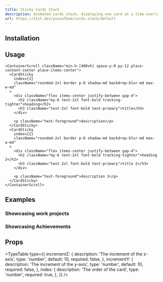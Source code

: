 ```yaml
---
title: Sticky Cards Stack
description: Animated cards stack, displaying one card at a time overlaping the previous card.
url: https://21st.dev/youcefbnm/cards-stack/default
---
```


<ComponentPreview name="cards-stack-demo" />

## Installation

<ComponentInstallation name="cards-stack" />

## Usage

```tsx
<ContainerScroll className="min-h-[400vh] space-y-8 py-12 place-content-center place-items-center">
  <CardSticky
    index={1}
    className="rounded-2xl border p-8 shadow-md backdrop-blur-md max-w-md"
  >
    <div className="flex items-center justify-between gap-4">
      <h2 className="my-6 text-2xl font-bold tracking-tighter">heading</h2>
      <h3 className="text-2xl font-bold text-primary">title</h3>
    </div>

    <p className="text-foreground">description</p>
  </CardSticky>
  <CardSticky
    index={2}
    className="rounded-2xl border p-8 shadow-md backdrop-blur-md max-w-md"
  >
    <div className="flex items-center justify-between gap-4">
      <h2 className="my-6 text-2xl font-bold tracking-tighter">heading 2</h2>
      <h3 className="text-2xl font-bold text-primary">title 2</h3>
    </div>

    <p className="text-foreground">description 2</p>
  </CardSticky>
</ContainerScroll>
```

## Examples

### Showcasing work projects

<ComponentPreview name="cards-stack-full-demo" />

### Showcasing Achievements

<ComponentPreview name="cards-stack-sm-demo" />

## Props

<TypeTable
  type={{
    incrementZ: {
      description: 'The increment of the z-axis',
      type: 'number',
      default: 10,
      required: false,
    },
    incrementY: {
      description: 'The increment of the y-axis',
      type: 'number',
      default: 10,
      required: false,
    },
    index: {
      description: 'The order of the card',
      type: 'number',
      required: true,
    },
  }}
/>
